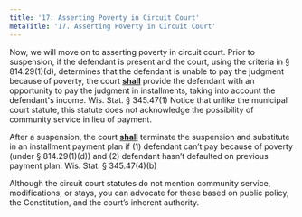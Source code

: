 ```yaml
---
title: '17.	Asserting Poverty in Circuit Court'
metaTitle: '17.	Asserting Poverty in Circuit Court'
---
```


Now, we will move on to asserting poverty in circuit court. Prior to suspension, if the defendant is present and the court, using the criteria in § 814.29(1)(d), determines that the defendant is unable to pay the judgment because of poverty, the court **<u>shall</u>** provide the defendant with an opportunity to pay the judgment in installments, taking into account the defendant's income. Wis. Stat. § 345.47(1) Notice that unlike the municipal court statute, this statute does not acknowledge the possibility of community service in lieu of payment.

After a suspension, the court **<u>shall</u>** terminate the suspension and substitute in an installment payment plan if (1) defendant can’t pay because of poverty (under § 814.29(1)(d)) and (2) defendant hasn’t defaulted on previous payment plan. Wis. Stat. § 345.47(4)(b)

Although the circuit court statutes do not mention community service, modifications, or stays, you can advocate for these based on public policy, the Constitution, and the court’s inherent authority.
